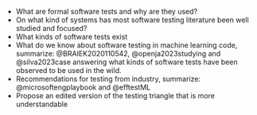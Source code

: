 - What are formal software tests and why are they used?
- On what kind of systems has most software testing literature 
been well studied and focused?
- What kinds of software tests exist 
- What do we know about software testing in machine learning code,
summarize: @BRAIEK2020110542, @openja2023studying and @silva2023case
answering what kinds of software tests have been observed to be used in the wild.
- Recommendations for testing from industry, 
summarize: @microsoftengplaybook and @efftestML
- Propose an edited version of the testing triangle that is more understandable
